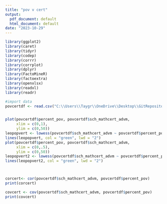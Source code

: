 ```yaml
---
title: "pov v cert"
output:
  pdf_document: default
  html_document: default
date: "2023-10-29"
---
```


```r
library(ggplot2)
library(caret)
library(tidyr)
library(codep)
library(corrr)
library(corrplot)
library(dplyr)
library(FactoMineR)
library(factoextra)
library(openxlsx)
library(readxl)
library(readr)
```

```r
#import data
povcertdf <- read.csv("C:\\Users\\Taygr\\OneDrive\\Desktop\\GitRepositories\\DatathonF23\\Fall23\\Intermediate\\3_1\\pov_vs_advmcert.csv")
```
```r

```

```r

plot(povcertdf$percent_pov, povcertdf$sch_mathcert_advm,
     xlim = c(0,1),
     ylim = c(0,50))
leopopvert <- lowess(povcertdf$sch_mathcert_advm ~ povcertdf$percent_pov, f = .2)
lines(leopopvert, col = "green", lwd = "2")
plot(povcertdf$percent_pov, povcertdf$sch_mathcert_advm,
     xlim = c(0,.5),
     ylim = c(0,50))
leopopvert2 <- lowess(povcertdf$sch_mathcert_advm ~ povcertdf$percent_pov, f = .2)
lines(leopopvert2, col = "green", lwd = "2")



corcert<- cor(povcertdf$sch_mathcert_advm, povcertdf$percent_pov)
print(corcert)

covcert <- cov(povcertdf$sch_mathcert_advm, povcertdf$percent_pov)
print(covcert)
```
